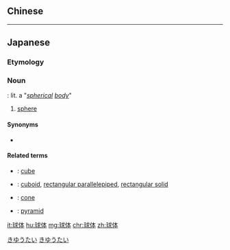 {{also|球體}}
==Chinese==
{{zh-see|球體}}

----

==Japanese==
{{ja-kanjitab|きゅう|たい|yomi=o}}

===Etymology===
{{suffix|球|体|lang=ja|t1=ball|t2=body|sort=きゆうたい}}

===Noun===
{{ja-noun|きゅうたい|kyu=球體}}: lit. a "''[[spherical]] [[body]]''"

# {{lb|ja|geometry}} [[sphere]]

====Synonyms====
* {{ja-r|球|きゅう}}

====Related terms====
* {{ja-r|立方体|りっぽうたい}}: [[cube]]
* {{ja-r|直方体|ちょくほうたい}}: [[cuboid]], [[rectangular parallelepiped]], [[rectangular solid]]
* {{ja-r|円錐|えんすい}}: [[cone]]
* {{ja-r|角錐|かくすい}}: [[pyramid]]

[[Category:ja:Geometry|きゆうたい]]
[[Category:ja:Shapes|きゆうたい]]

[[it:球体]]
[[hu:球体]]
[[mg:球体]]
[[chr:球体]]
[[zh:球体]]